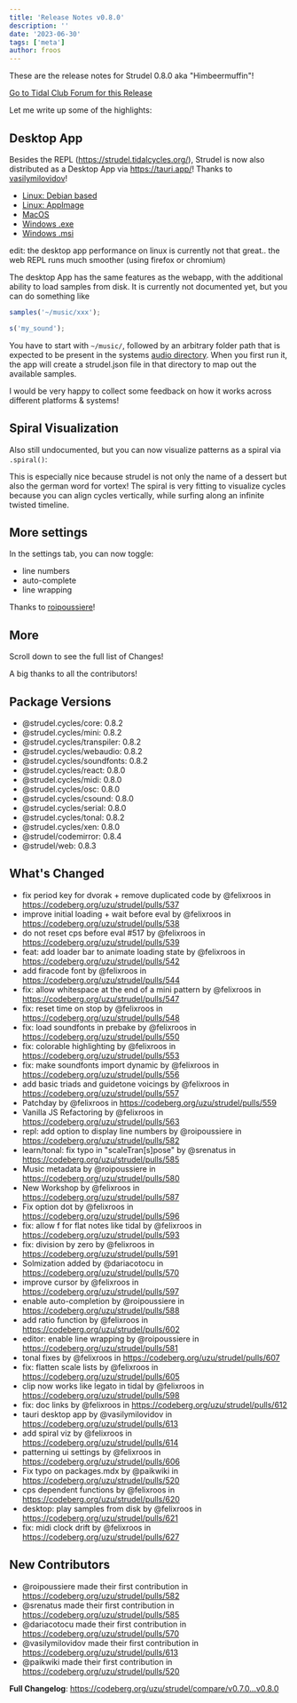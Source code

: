 ```yaml
---
title: 'Release Notes v0.8.0'
description: ''
date: '2023-06-30'
tags: ['meta']
author: froos
---
```



These are the release notes for Strudel 0.8.0 aka "Himbeermuffin"!

[Go to Tidal Club Forum for this Release](https://club.tidalcycles.org/t/strudel-0-8-0-released/4769)

Let me write up some of the highlights:

## Desktop App

Besides the REPL (https://strudel.tidalcycles.org/), Strudel is now also distributed as a Desktop App via https://tauri.app/! Thanks to [vasilymilovidov](https://github.com/vasilymilovidov)!

- [Linux: Debian based](https://github.com/tidalcycles/strudel/releases/download/v0.8.0/strudel_0.1.0_amd64.deb)
- [Linux: AppImage](https://github.com/tidalcycles/strudel/releases/download/v0.8.0/strudel_0.1.0_amd64.AppImage)
- [MacOS](https://github.com/tidalcycles/strudel/releases/download/v0.8.0/Strudel_0.1.0_x64.dmg)
- [Windows .exe](https://github.com/tidalcycles/strudel/releases/download/v0.8.0/Strudel_0.1.0_x64-setup.exe)
- [Windows .msi](https://github.com/tidalcycles/strudel/releases/download/v0.8.0/Strudel_0.1.0_x64_en-US.msi)

edit: the desktop app performance on linux is currently not that great.. the web REPL runs much smoother (using firefox or chromium)

The desktop App has the same features as the webapp, with the additional ability to load samples from disk. It is currently not documented yet, but you can do something like

```js
samples('~/music/xxx');

s('my_sound');
```

You have to start with `~/music/`, followed by an arbitrary folder path that is expected to be present in the systems [audio directory](https://tauri.app/v1/api/js/path/#audiodir).
When you first run it, the app will create a strudel.json file in that directory to map out the available samples.

I would be very happy to collect some feedback on how it works across different platforms & systems!

## Spiral Visualization

Also still undocumented, but you can now visualize patterns as a spiral via `.spiral()`:

<BlogVideo src="https://github.com/tidalcycles/strudel/assets/12023032/05bc2dba-b304-4298-9465-a1a6fafe5ded" />

This is especially nice because strudel is not only the name of a dessert but also the german word for vortex! The spiral is very fitting to visualize cycles because you can align cycles vertically, while surfing along an infinite twisted timeline.

## More settings

In the settings tab, you can now toggle:

- line numbers
- auto-complete
- line wrapping

Thanks to [roipoussiere](https://github.com/roipoussiere)!

## More

Scroll down to see the full list of Changes!

A big thanks to all the contributors!

## Package Versions

- @strudel.cycles/core: 0.8.2
- @strudel.cycles/mini: 0.8.2
- @strudel.cycles/transpiler: 0.8.2
- @strudel.cycles/webaudio: 0.8.2
- @strudel.cycles/soundfonts: 0.8.2
- @strudel.cycles/react: 0.8.0
- @strudel.cycles/midi: 0.8.0
- @strudel.cycles/osc: 0.8.0
- @strudel.cycles/csound: 0.8.0
- @strudel.cycles/serial: 0.8.0
- @strudel.cycles/tonal: 0.8.2
- @strudel.cycles/xen: 0.8.0
- @strudel/codemirror: 0.8.4
- @strudel/web: 0.8.3

## What's Changed

- fix period key for dvorak + remove duplicated code by @felixroos in https://codeberg.org/uzu/strudel/pulls/537
- improve initial loading + wait before eval by @felixroos in https://codeberg.org/uzu/strudel/pulls/538
- do not reset cps before eval #517 by @felixroos in https://codeberg.org/uzu/strudel/pulls/539
- feat: add loader bar to animate loading state by @felixroos in https://codeberg.org/uzu/strudel/pulls/542
- add firacode font by @felixroos in https://codeberg.org/uzu/strudel/pulls/544
- fix: allow whitespace at the end of a mini pattern by @felixroos in https://codeberg.org/uzu/strudel/pulls/547
- fix: reset time on stop by @felixroos in https://codeberg.org/uzu/strudel/pulls/548
- fix: load soundfonts in prebake by @felixroos in https://codeberg.org/uzu/strudel/pulls/550
- fix: colorable highlighting by @felixroos in https://codeberg.org/uzu/strudel/pulls/553
- fix: make soundfonts import dynamic by @felixroos in https://codeberg.org/uzu/strudel/pulls/556
- add basic triads and guidetone voicings by @felixroos in https://codeberg.org/uzu/strudel/pulls/557
- Patchday by @felixroos in https://codeberg.org/uzu/strudel/pulls/559
- Vanilla JS Refactoring by @felixroos in https://codeberg.org/uzu/strudel/pulls/563
- repl: add option to display line numbers by @roipoussiere in https://codeberg.org/uzu/strudel/pulls/582
- learn/tonal: fix typo in "scaleTran[s]pose" by @srenatus in https://codeberg.org/uzu/strudel/pulls/585
- Music metadata by @roipoussiere in https://codeberg.org/uzu/strudel/pulls/580
- New Workshop by @felixroos in https://codeberg.org/uzu/strudel/pulls/587
- Fix option dot by @felixroos in https://codeberg.org/uzu/strudel/pulls/596
- fix: allow f for flat notes like tidal by @felixroos in https://codeberg.org/uzu/strudel/pulls/593
- fix: division by zero by @felixroos in https://codeberg.org/uzu/strudel/pulls/591
- Solmization added by @dariacotocu in https://codeberg.org/uzu/strudel/pulls/570
- improve cursor by @felixroos in https://codeberg.org/uzu/strudel/pulls/597
- enable auto-completion by @roipoussiere in https://codeberg.org/uzu/strudel/pulls/588
- add ratio function by @felixroos in https://codeberg.org/uzu/strudel/pulls/602
- editor: enable line wrapping by @roipoussiere in https://codeberg.org/uzu/strudel/pulls/581
- tonal fixes by @felixroos in https://codeberg.org/uzu/strudel/pulls/607
- fix: flatten scale lists by @felixroos in https://codeberg.org/uzu/strudel/pulls/605
- clip now works like legato in tidal by @felixroos in https://codeberg.org/uzu/strudel/pulls/598
- fix: doc links by @felixroos in https://codeberg.org/uzu/strudel/pulls/612
- tauri desktop app by @vasilymilovidov in https://codeberg.org/uzu/strudel/pulls/613
- add spiral viz by @felixroos in https://codeberg.org/uzu/strudel/pulls/614
- patterning ui settings by @felixroos in https://codeberg.org/uzu/strudel/pulls/606
- Fix typo on packages.mdx by @paikwiki in https://codeberg.org/uzu/strudel/pulls/520
- cps dependent functions by @felixroos in https://codeberg.org/uzu/strudel/pulls/620
- desktop: play samples from disk by @felixroos in https://codeberg.org/uzu/strudel/pulls/621
- fix: midi clock drift by @felixroos in https://codeberg.org/uzu/strudel/pulls/627

## New Contributors

- @roipoussiere made their first contribution in https://codeberg.org/uzu/strudel/pulls/582
- @srenatus made their first contribution in https://codeberg.org/uzu/strudel/pulls/585
- @dariacotocu made their first contribution in https://codeberg.org/uzu/strudel/pulls/570
- @vasilymilovidov made their first contribution in https://codeberg.org/uzu/strudel/pulls/613
- @paikwiki made their first contribution in https://codeberg.org/uzu/strudel/pulls/520

**Full Changelog**: https://codeberg.org/uzu/strudel/compare/v0.7.0...v0.8.0
